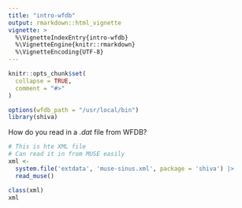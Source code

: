 ```yaml
---
title: "intro-wfdb"
output: rmarkdown::html_vignette
vignette: >
  %\VignetteIndexEntry{intro-wfdb}
  %\VignetteEngine{knitr::rmarkdown}
  %\VignetteEncoding{UTF-8}
---
```


```r
knitr::opts_chunk$set(
  collapse = TRUE,
  comment = "#>"
)
```

```r
options(wfdb_path = "/usr/local/bin")
library(shiva)
```

How do you read in a *.dat* file from WFDB?

```r
# This is hte XML file
# Can read it in from MUSE easily
xml <- 
  system.file('extdata', 'muse-sinus.xml', package = 'shiva') |>
  read_muse()

class(xml)
xml

```


